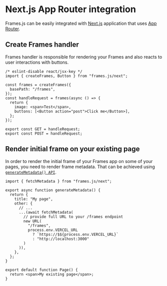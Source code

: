# Next.js App Router integration

Frames.js can be easily integrated with [Next.js](https://nextjs.org) application that uses [App Router](https://nextjs.org/docs/app).

## Create Frames handler

Frames handler is responsible for rendering your Frames and also reacts to user interactions with buttons.

```tsx [./app/frames/route.tsx]
/* eslint-disable react/jsx-key */
import { createFrames, Button } from "frames.js/next";

const frames = createFrames({
  basePath: "/frames",
});
const handleRequest = frames(async () => {
  return {
    image: <span>Test</span>,
    buttons: [<Button action="post">Click me</Button>],
  };
});

export const GET = handleRequest;
export const POST = handleRequest;
```

## Render initial frame on your existing page

In order to render the initial frame of your Frames app on some of your pages, you need to render frame metadata. That can be achieved using [`generateMetadata() API`](https://nextjs.org/docs/app/api-reference/functions/generate-metadata).

```tsx [./app/page.tsx]
import { fetchMetadata } from "frames.js/next";

export async function generateMetadata() {
  return {
    title: "My page",
    other: {
      // ...
      ...(await fetchMetadata(
        // provide full URL to your /frames endpoint
        new URL(
          "/frames",
          process.env.VERCEL_URL
            ? `https://$${process.env.VERCEL_URL}`
            : "http://localhost:3000"
        )
      )),
    },
  };
}

export default function Page() {
  return <span>My existing page</span>;
}
```
